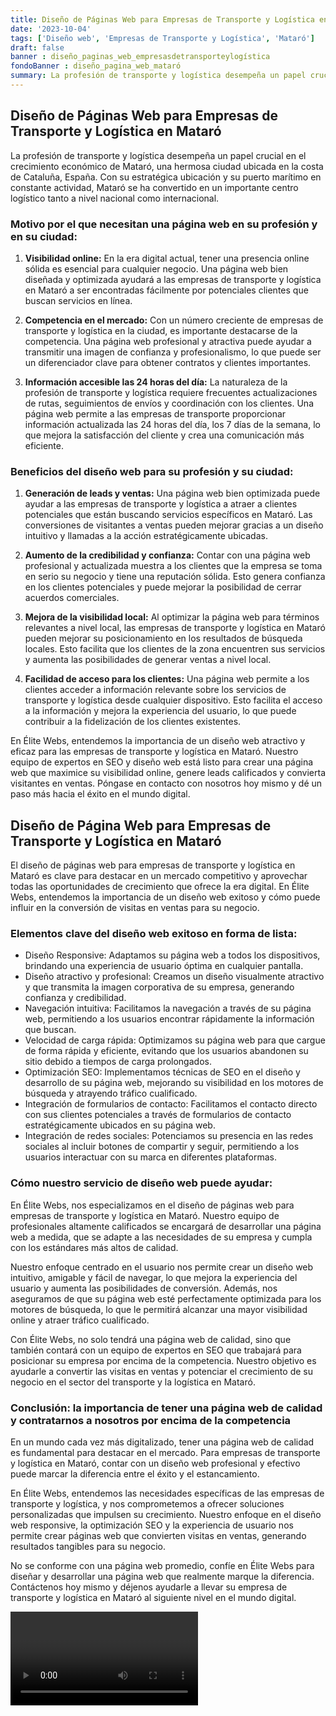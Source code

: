 ```yaml
---
title: Diseño de Páginas Web para Empresas de Transporte y Logística en Mataró
date: '2023-10-04'
tags: ['Diseño web', 'Empresas de Transporte y Logística', 'Mataró']
draft: false
banner : diseño_paginas_web_empresasdetransporteylogística
fondoBanner : diseño_pagina_web_mataró
summary: La profesión de transporte y logística desempeña un papel crucial en el crecimiento económico de Mataró, una hermosa ciudad ubicada en la costa de Cataluña, España. Con su estratégica ubicación y su puerto marítimo en constante actividad, Mataró se ha convertido en un importante centro logístico tanto a nivel nacional como internacional.
---
```


## Diseño de Páginas Web para Empresas de Transporte y Logística en Mataró

La profesión de transporte y logística desempeña un papel crucial en el crecimiento económico de Mataró, una hermosa ciudad ubicada en la costa de Cataluña, España. Con su estratégica ubicación y su puerto marítimo en constante actividad, Mataró se ha convertido en un importante centro logístico tanto a nivel nacional como internacional.

### Motivo por el que necesitan una página web en su profesión y en su ciudad:

1. **Visibilidad online:** En la era digital actual, tener una presencia online sólida es esencial para cualquier negocio. Una página web bien diseñada y optimizada ayudará a las empresas de transporte y logística en Mataró a ser encontradas fácilmente por potenciales clientes que buscan servicios en línea.

2. **Competencia en el mercado:** Con un número creciente de empresas de transporte y logística en la ciudad, es importante destacarse de la competencia. Una página web profesional y atractiva puede ayudar a transmitir una imagen de confianza y profesionalismo, lo que puede ser un diferenciador clave para obtener contratos y clientes importantes.

3. **Información accesible las 24 horas del día:** La naturaleza de la profesión de transporte y logística requiere frecuentes actualizaciones de rutas, seguimientos de envíos y coordinación con los clientes. Una página web permite a las empresas de transporte proporcionar información actualizada las 24 horas del día, los 7 días de la semana, lo que mejora la satisfacción del cliente y crea una comunicación más eficiente.

### Beneficios del diseño web para su profesión y su ciudad:

1. **Generación de leads y ventas:** Una página web bien optimizada puede ayudar a las empresas de transporte y logística a atraer a clientes potenciales que están buscando servicios específicos en Mataró. Las conversiones de visitantes a ventas pueden mejorar gracias a un diseño intuitivo y llamadas a la acción estratégicamente ubicadas.

2. **Aumento de la credibilidad y confianza:** Contar con una página web profesional y actualizada muestra a los clientes que la empresa se toma en serio su negocio y tiene una reputación sólida. Esto genera confianza en los clientes potenciales y puede mejorar la posibilidad de cerrar acuerdos comerciales.

3. **Mejora de la visibilidad local:** Al optimizar la página web para términos relevantes a nivel local, las empresas de transporte y logística en Mataró pueden mejorar su posicionamiento en los resultados de búsqueda locales. Esto facilita que los clientes de la zona encuentren sus servicios y aumenta las posibilidades de generar ventas a nivel local.

4. **Facilidad de acceso para los clientes:** Una página web permite a los clientes acceder a información relevante sobre los servicios de transporte y logística desde cualquier dispositivo. Esto facilita el acceso a la información y mejora la experiencia del usuario, lo que puede contribuir a la fidelización de los clientes existentes.

En Élite Webs, entendemos la importancia de un diseño web atractivo y eficaz para las empresas de transporte y logística en Mataró. Nuestro equipo de expertos en SEO y diseño web está listo para crear una página web que maximice su visibilidad online, genere leads calificados y convierta visitantes en ventas. Póngase en contacto con nosotros hoy mismo y dé un paso más hacia el éxito en el mundo digital.

<GifSeo />

<Cta />

## Diseño de Página Web para Empresas de Transporte y Logística en Mataró

El diseño de páginas web para empresas de transporte y logística en Mataró es clave para destacar en un mercado competitivo y aprovechar todas las oportunidades de crecimiento que ofrece la era digital. En Élite Webs, entendemos la importancia de un diseño web exitoso y cómo puede influir en la conversión de visitas en ventas para su negocio.

### Elementos clave del diseño web exitoso en forma de lista:

- Diseño Responsive: Adaptamos su página web a todos los dispositivos, brindando una experiencia de usuario óptima en cualquier pantalla.
- Diseño atractivo y profesional: Creamos un diseño visualmente atractivo y que transmita la imagen corporativa de su empresa, generando confianza y credibilidad.
- Navegación intuitiva: Facilitamos la navegación a través de su página web, permitiendo a los usuarios encontrar rápidamente la información que buscan.
- Velocidad de carga rápida: Optimizamos su página web para que cargue de forma rápida y eficiente, evitando que los usuarios abandonen su sitio debido a tiempos de carga prolongados.
- Optimización SEO: Implementamos técnicas de SEO en el diseño y desarrollo de su página web, mejorando su visibilidad en los motores de búsqueda y atrayendo tráfico cualificado.
- Integración de formularios de contacto: Facilitamos el contacto directo con sus clientes potenciales a través de formularios de contacto estratégicamente ubicados en su página web.
- Integración de redes sociales: Potenciamos su presencia en las redes sociales al incluir botones de compartir y seguir, permitiendo a los usuarios interactuar con su marca en diferentes plataformas.

### Cómo nuestro servicio de diseño web puede ayudar:

En Élite Webs, nos especializamos en el diseño de páginas web para empresas de transporte y logística en Mataró. Nuestro equipo de profesionales altamente calificados se encargará de desarrollar una página web a medida, que se adapte a las necesidades de su empresa y cumpla con los estándares más altos de calidad.

Nuestro enfoque centrado en el usuario nos permite crear un diseño web intuitivo, amigable y fácil de navegar, lo que mejora la experiencia del usuario y aumenta las posibilidades de conversión. Además, nos aseguramos de que su página web esté perfectamente optimizada para los motores de búsqueda, lo que le permitirá alcanzar una mayor visibilidad online y atraer tráfico cualificado.

Con Élite Webs, no solo tendrá una página web de calidad, sino que también contará con un equipo de expertos en SEO que trabajará para posicionar su empresa por encima de la competencia. Nuestro objetivo es ayudarle a convertir las visitas en ventas y potenciar el crecimiento de su negocio en el sector del transporte y la logística en Mataró.

### Conclusión: la importancia de tener una página web de calidad y contratarnos a nosotros por encima de la competencia

En un mundo cada vez más digitalizado, tener una página web de calidad es fundamental para destacar en el mercado. Para empresas de transporte y logística en Mataró, contar con un diseño web profesional y efectivo puede marcar la diferencia entre el éxito y el estancamiento.

En Élite Webs, entendemos las necesidades específicas de las empresas de transporte y logística, y nos comprometemos a ofrecer soluciones personalizadas que impulsen su crecimiento. Nuestro enfoque en el diseño web responsive, la optimización SEO y la experiencia de usuario nos permite crear páginas web que convierten visitas en ventas, generando resultados tangibles para su negocio.

No se conforme con una página web promedio, confíe en Élite Webs para diseñar y desarrollar una página web que realmente marque la diferencia. Contáctenos hoy mismo y déjenos ayudarle a llevar su empresa de transporte y logística en Mataró al siguiente nivel en el mundo digital.

<Video />

<CtaBot job='Empresas de Transporte y Logística' city='Mataró'/>

<Gmaps query='Mataró+españa+maps' />